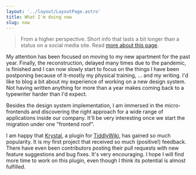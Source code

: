 ```yaml
---
layout: '../layout/LayoutPage.astro'
title: What I'm doing now
slug: now
---
```



<span class="meta">
  <Sprite name="mdi:calendar-month" aria-hidden="true" class="text-default" /> <Time date="2022-01-16" />
</span>

> From a higher perspective. Short info that lasts a bit longer than a status on a social media site. Read [more about this page](https://nownownow.com/about).

My attention has been focused on moving to my new apartment for the past year. Finally, the reconstruction, delayed many times due to the pandemic, is finished and I can now slowly start to focus on the things I have been postponing because of it-mostly my physical training, ... and my writing. I'd like to blog a bit about my experience of working on a new design system. Not having written anything for more than a year makes coming back to a typewriter harder than I'd expect.

Besides the design system implementation, I am immersed in the micro-frontends and discovering the right approach for a wide range of applications inside our company. It'll be very interesting once we start the migration under one "frontend roof".

I am happy that [Krystal](https://crazko.github.io/krystal/), a plugin for [TiddlyWiki](https://tiddlywiki.com/), has gained so much popularity. It is my first project that received so much (positive!) feedback. There have even been contributors posting their pull requests with new feature suggestions and bug fixes. It's very encouraging. I hope I will find more time to work on this plugin, even though I think its potential is almost fulfilled.
